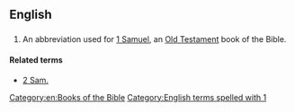 ==English==

==={{abbreviation}}===
{{head|en|abbreviation}}

# {{biblical}} An abbreviation used for [[1 Samuel]], an [[Old Testament]] book of the Bible.

====Related terms====
* [[2 Sam.]]

[[Category:en:Books of the Bible]]
[[Category:English terms spelled with 1]]